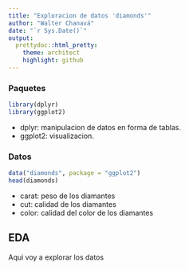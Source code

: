 ```yaml
---
title: "Exploracion de datos 'diamonds'"
author: "Walter Chanavá"
date: "`r Sys.Date()`"
output:
  prettydoc::html_pretty:
    theme: architect
    highlight: github
---
```


### Paquetes

```r
library(dplyr)
library(ggplot2)
```

- dplyr: manipulacion de datos en forma de tablas.
- ggplot2: visualizacion.

### Datos

```r
data("diamonds", package = "ggplot2")
head(diamonds)
```

- carat: peso de los diamantes
- cut: calidad de los diamantes
- color: calidad del color de los diamantes

## EDA

Aqui voy a explorar los datos




